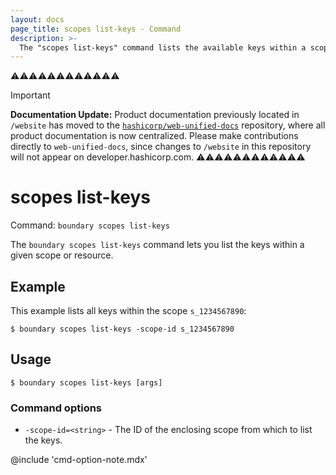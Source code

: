 ```yaml
---
layout: docs
page_title: scopes list-keys - Command
description: >-
  The "scopes list-keys" command lists the available keys within a scope or resource.
---
```


⚠️⚠️⚠️⚠️⚠️⚠️⚠️⚠️⚠️⚠️⚠️⚠️
> [!IMPORTANT]  
> **Documentation Update:** Product documentation previously located in `/website` has moved to the [`hashicorp/web-unified-docs`](https://github.com/hashicorp/web-unified-docs) repository, where all product documentation is now centralized. Please make contributions directly to `web-unified-docs`, since changes to `/website` in this repository will not appear on developer.hashicorp.com.
⚠️⚠️⚠️⚠️⚠️⚠️⚠️⚠️⚠️⚠️⚠️⚠️

# scopes list-keys

Command: `boundary scopes list-keys`

The `boundary scopes list-keys` command lets you list the keys within a given scope or resource.

## Example

This example lists all keys within the scope `s_1234567890`:

```shell-session
$ boundary scopes list-keys -scope-id s_1234567890
```

## Usage

<CodeBlockConfig hideClipboard>

```shell-session
$ boundary scopes list-keys [args]
```

</CodeBlockConfig>

### Command options

- `-scope-id=<string>` - The ID of the enclosing scope from which to list the keys.

@include 'cmd-option-note.mdx'